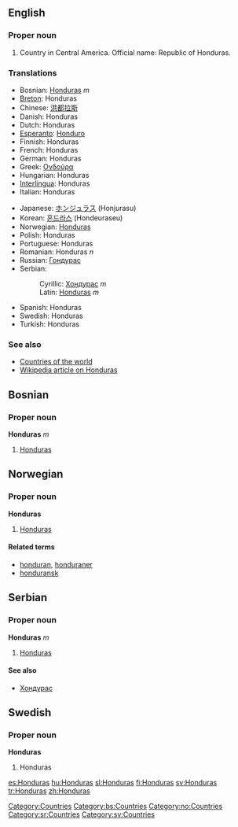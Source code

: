 ==English==
===Proper noun===
# Country in Central America. Official name: Republic of Honduras.
===Translations===
{{top}}
*Bosnian: [[Honduras#Bosnian|Honduras]] ''m''
*[[Breton]]: Honduras
*Chinese: [[洪都拉斯]]
*Danish: Honduras
*Dutch: Honduras
*[[Esperanto]]: [[Honduro]]
*Finnish: Honduras
*French: Honduras
*German: Honduras
*Greek: [[Ονδούρα]]
*Hungarian: Honduras
*[[Interlingua]]: Honduras
*Italian: Honduras
{{mid}}
*Japanese: [[ホンジュラス]] (Honjurasu)
*Korean: [[혼드라스]] (Hondeuraseu)
*Norwegian: [[#Norwegian|Honduras]]
*Polish: Honduras
*Portuguese: Honduras
*Romanian: Honduras ''n''
*Russian: [[Гондурас]]
*Serbian:
*:Cyrillic: [[Хондурас]] ''m''
*:Latin: [[Honduras#Serbian|Honduras]] ''m''
*Spanish: Honduras
*Swedish: Honduras
*Turkish: Honduras
{{bottom}}

===See also===
*[[Countries of the world]]
*[[w:Honduras|Wikipedia article on Honduras]]

[[Category:Countries]]

==Bosnian==
===Proper noun===
'''Honduras''' ''m''
#[[Honduras]]
[[Category:bs:Countries]]

==Norwegian==
===Proper noun===
[[Category:no:Countries]]
'''Honduras'''
#[[#English|Honduras]]
====Related terms====
*[[honduran]], [[honduraner]]
*[[honduransk]]

==Serbian==
===Proper noun===
'''Honduras''' ''m''
#[[Honduras]]
====See also====
*[[Хондурас]]
[[Category:sr:Countries]]

==Swedish==
===Proper noun===
'''Honduras'''
#Honduras
[[Category:sv:Countries]]
[[es:Honduras]]
[[hu:Honduras]]
[[sl:Honduras]]
[[fi:Honduras]]
[[sv:Honduras]]
[[tr:Honduras]]
[[zh:Honduras]]
